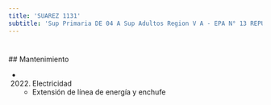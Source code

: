 ```yaml
---
title: 'SUAREZ 1131'
subtitle: 'Sup Primaria DE 04 A Sup Adultos Region V A - EPA N° 13 REPUBLICA DE CHILE - EPC N° 13 REPUBLICA DE CHILE - JIN C (EPCJC 13/04°)'
---
```


#


 ## Mantenimiento

*  (2022) Electricidad 
    + Extensión  de línea de energía y enchufe



